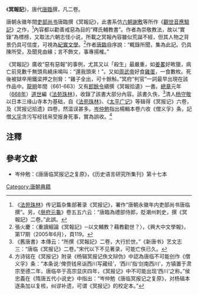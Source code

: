 《'''冥報記'''》，唐代[[唐臨|唐臨]]撰，凡二卷。

唐朝永徽年間[[吏部尚书|吏部尚书]]唐臨撰《冥報記》，此書系仿[[六朝|六朝]][[謝敷|謝敷]]等所作《[[觀世音應驗記|觀世音應驗記]]》之作，<ref>《[[法苑珠林|法苑珠林]]》传记篇杂集部著录《冥报记》，署作“唐朝永徽年内吏部尚书唐临撰”。另，《[[册府元龜|册府元龜]]》卷五五六云：“唐臨為禮部侍郎，貶潮州刺史，撰《冥報記》二卷。”此誤。</ref>內容都以勸善戒惡為目的“釋氏輔教書”。作者為崇敬教法，故以“實錄”為標榜，又取法六朝志怪小说，所載之冥報內容雖似荒誕不經，但其人物之背景仍具可信度，可視為[[紀實文學|紀實文學]]。<ref>張火慶：〈重讀細論《冥報記》─以文輔教？藉教勸世？〉，《興大中文學報》，第17期（2005年6月），頁119。</ref>作者[[唐臨|唐臨]]自序說：“輒錄所聞，集為此記。仍具陳所受，及聞見由緣；言不飾文，事專揚榷。”

《冥報記》廣收“惡有惡報”的事例，尤其又以「殺生」最嚴重，如[[姜畧|姜畧]]好畋獵，病亡前見數千無頭鳥繞床鳴叫：“還我頭來！”。又如[[周武帝|周武帝]]好食[[雞蛋|雞蛋]]，一食數枚。死後被獄卒用鐵梁押之剖脅：“雞子全出，可十餘斛。”冥府“判官”一詞最早出現在該作品中。[[龍朔|龍朔]]年間（661-663）又有[[郎餘令|郎餘令]]續撰《冥報拾遺》一書。[[總章|總章]]元年（[[668年|668年]]）[[道世|道世]]編《[[法苑珠林|法苑珠林]]》，收錄了該書大部分內容。該書久佚，<ref>《舊唐書》本傳云：“所撰《冥報記》二卷，大行於世。”《新唐书》艺文志三：“唐临《冥报记》二卷。”宋代以下不见著录，可能亡佚已久。</ref>清人[[杨守敬|杨守敬]]以日本三缘山寺本为基础，自《[[法苑珠林|法苑珠林]]》、《[[太平广记|太平广记]]》等辑得《冥报记》六卷，及《冥报记拾遗》四卷，然滥误甚多。[[岑仲勉|岑仲勉]]指出楊輯本卷六收《僧义孚》条，記僧[[义孚|义孚]]贪污写经钱帛受报身死事，實為誤收。<ref>方诗铭在《冥报记》附录《杨辑冥报记佚文辩伪》中認為唐临不可能创作《僧义孚》条：”本条说:‘俾赍钱帛诣西川写藏经’，‘西川’指‘剑南西川’，方镇置于肃宗至德二年，唐临卒于高宗显庆四年，《冥报记》中不可能出现‘西川’之称。”侯忠義在《隋唐五代小说史》中指出：“岑仲勉《唐临冥报记之复原》，对杨辑本逐条加以复核，纠谬补遗，可谓《冥报记》的校定本。”</ref>

==注釋==
{{reflist}}

==參考文獻==
*岑仲勉：《唐唐临冥报记之复原》，《历史语言研究所集刊》第十七本

[[Category:唐朝典籍|Category:唐朝典籍]]
